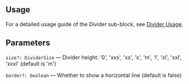 

<Meta of={DividerStories} />
<StoryTemplate>

## Usage

For a detailed usage guide of the Divider sub-block, see [Divider Usage](https://github.com/gravity-ui/page-constructor/blob/main/memory-bank/usage/divider.md).

## Parameters

`size?: DividerSize` — Divider height: '0', 'xxs', 'xs', 's', 'm', 'l', 'xl', 'xxl', 'xxxl' (default is 'm')

`border?: boolean` — Whether to show a horizontal line (default is false)

</StoryTemplate>
